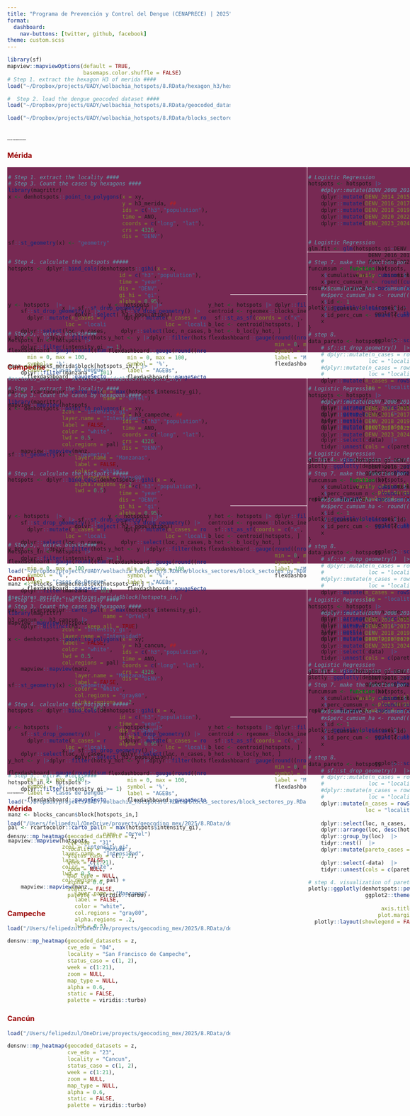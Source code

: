 ```yaml
---
title: "Programa de Prevención y Control del Dengue (CENAPRECE) | 2025"
format: 
  dashboard:
    nav-buttons: [twitter, github, facebook]
theme: custom.scss
---
```


```r
library(sf)
mapview::mapviewOptions(default = TRUE,
                        basemaps.color.shuffle = FALSE)
# Step 1. extract the hexagon H3 of merida ####
load("~/Dropbox/projects/UADY/wolbachia_hotspots/8.RData/hexagon_h3/hexagon_h3.RData")

#  Step 2. load the dengue geocoded dataset ####
load("~/Dropbox/projects/UADY/wolbachia_hotspots/8.RData/geocoded_dataset_py.RData")

load("~/Dropbox/projects/UADY/wolbachia_hotspots/8.RData/blocks_sectores/block_sectores_py.RData")

```

# [**Focos de Transmisión Persitente**]{style="font-size:2pt"}

:::::::::: panel-tabset

### [**Mérida**]{style="color:#990000"}

<html>

<head>

```{=html}
<style>
body {
  margin: 0px;
  width: auto; 
  height: auto;
}

.wrapper {
    display: grid;
    grid-gap: 1px;
    grid-template-columns: 225px 225px 225px 410px;
    grid-template-rows: 95px 95px 95px 130px;
    background-color: #772953;
    color: "#772953";
  }

  .box {
    background-color: #772953;
    color: "#772953";
    border-radius: 1px;
    padding: 2px;
    font-size: 100%;
  }

  .a {
    grid-column: 1 / 4;
    grid-row: 1 / 4;
  }
  .b {
    grid-column: 4 ;
    grid-row: 1 / 3;
  }
  .c {
    grid-column: 4 ;
    grid-row: 3 / 5 ;
  }
  .d {
    grid-column: 3;
    grid-row: 4;
  }
  .e {
    grid-column: 2;
    grid-row: 4;
  }
  .f {
    grid-column: 1;
    grid-row: 4;
  }
</style>
```

</head>
<body>

::::::::: wrapper
::: {.box .a}
```r
# Step 1. extract the locality ####
# Step 3. Count the cases by hexagons ####
library(magrittr)
x <- denhotspots::point_to_polygons(x = xy,
                                    y = h3_merida, ##
                                    ids = c("h3","population"),
                                    time = ANO,
                                    coords = c("long", "lat"),
                                    crs = 4326,
                                    dis = "DENV")
sf::st_geometry(x) <- "geometry"


# Step 4. calculate the hotspots #####
hotspots <- dplyr::bind_cols(denhotspots::gihi(x = x,
                                   id = c("h3","population"), 
                                   time = "year",
                                   dis = "DENV",
                                   gi_hi = "gi",
                                   alpha = 0.95),
                 x |> sf::st_drop_geometry() |>
                     dplyr::select(-h3,-population))


# Step 5,. extrac blocks####
hotspots_in <- hotspots |>
    dplyr::filter(intensity_gi >= 1)


manz <- blocks_merida$block[hotspots_in,] |>
    dplyr::filter(manzana != 101)
#sectores_merida <- sectores_merida$block[hotspots_in,]

pal <- rcartocolor::carto_pal(n = max(hotspots$intensity_gi), 
                              name = "OrYel")
mapview::mapview(hotspots,
                 zcol = "intensity_gi",
                 layer.name = "Intensidad",
                 label = FALSE,
                 color = "white",
                 lwd = 0.5, 
                 col.regions = pal) +
    mapview::mapview(manz,
                     layer.name = "Manzanas",
                     label = FALSE,
                     color = "white",
                     col.regions = "gray80",
                     alpha.regions = .2,
                     lwd = 0.5)

```
:::

::: {.box .b}
```r
 
# Logistic Regression
hotspots <- hotspots |>
    #dplyr::mutate(DENV_2008_2010 = DENV_2008 + DENV_2009 + DENV_2010) |>
    dplyr::mutate(DENV_2014_2015 = DENV_2014 + DENV_2015) |>
    dplyr::mutate(DENV_2016_2017 = DENV_2016 + DENV_2017) |>
    dplyr::mutate(DENV_2018_2019 = DENV_2018 +  DENV_2019) |>
    dplyr::mutate(DENV_2020_2022 = DENV_2020 +  DENV_2021 + DENV_2022) |>
    dplyr::mutate(DENV_2023_2024 = DENV_2023 +  DENV_2024) 


# Logistic Regression
glm.fit <- glm(hotspots_gi~DENV_2014_2015 +
                   DENV_2016_2017 + DENV_2018_2019 +
                   DENV_2020_2022 + DENV_2023_2024,
               data = hotspots, 
               family = binomial)

result <- parameters::model_parameters(glm.fit, 
                                       exponentiate = TRUE)

plotly::ggplotly(plot(result) +
                     ggplot2::theme(axis.text.y = ggplot2::element_text(size = 8),
                                    axis.text.x = ggplot2::element_text(size = 8),
                                    axis.title = ggplot2::element_text(size = 8),
                                    plot.margin = ggplot2::unit(c(0,0,0,0), "cm")) +
                     ggplot2::scale_y_discrete(labels = c("2014-2015", 
                                                          "2016-2017",
                                                          "2018-2019",
                                                          "2020-2022",
                                                          "2023-2024")))

```
:::

::: {.box .c}
```r
# Step 7. make the function por calculate the cumulative ####
funcumsum <- function(x){
    x$cumulative_n <- cumsum(x$n_cases)
    x$perc_cumsum_n <- round((cumsum(x$n_cases)/sum(x$n_cases))*100, digits = 1)
    #x$cumulative_ha <- cumsum(x$ha)
    #x$perc_cumsum_ha <- round((cumsum(x$ha)/sum(x$ha))*100, digits = 1)
    x$id <- 1
    x$id_cumsum <- cumsum(x$id)
    x$id_perc_cum <- round((cumsum(x$id)/nrow(x))*100, digits = 1)
    x
}
# step 8.
data_pareto <- hotspots   |>
    # sf::st_drop_geometry()  |>
    # dplyr::mutate(n_cases = rowSums(dplyr::select(., dplyr::starts_with("DENV"))),
    #              loc = "locality")
    #dplyr::mutate(n_cases = rowSums(dplyr::across(DENV_2008:DENV_2021)),
    #              loc = "locality")  |>
    dplyr::mutate(n_cases = rowSums(dplyr::across(dplyr::starts_with("DENV"))),
                  loc = "locality") |>
    
    dplyr::select(loc, n_cases, hotspots_gi)  |>
    dplyr::arrange(loc, desc(hotspots_gi), desc(n_cases))  |>
    dplyr::group_by(loc)  |>
    tidyr::nest()  |>
    dplyr::mutate(pareto_cases = purrr::map(data,
                                            funcumsum))  |>
    dplyr::select(-data)  |>
    tidyr::unnest(cols = c(pareto_cases))

# step 4. visualization of pareto rules 
plotly::ggplotly(denhotspots::power_law_plot(x = data_pareto) +
                  ggplot2::theme(axis.text.y = ggplot2::element_text(size = 8),
                                 axis.text.x = ggplot2::element_text(size = 8),
                       axis.title = ggplot2::element_text(size = 8),
                      plot.margin = ggplot2::unit(c(0,0,0,0), "cm")))  |> 
  plotly::layout(showlegend = FALSE)






```
:::

::: {.box .d}
```r
y_hot <- hotspots |> dplyr::filter(hotspots_gi == 1)
centroid <- rgeomex::blocks_ine20_mx_centroid |>
  sf::st_as_sf(coords = c("x", "y"), crs = 4326)
b_loc <- centroid[hotspots, ]
b_hot <- b_loc[y_hot, ]
flexdashboard::gauge(round((nrow(b_hot)/nrow(b_loc))*100, digits = 1),
                     min = 0, max = 100, 
                     symbol = '%', 
                     label = "Manzanas",
                     flexdashboard::gaugeSectors(success = c(0, 30), 
                                                 warning = c(31, 50), 
                                                 danger = c(51, 100),
                                                 colors = c("#11BB33", #"#63C1A0", 
                                                            "#FC8427",
                                                            "#E01A59")))
```
:::

::: {.box .e}
```r

y <- hotspots  |>
    sf::st_drop_geometry() |>
     dplyr::mutate(n_cases = rowSums(dplyr::across(dplyr::starts_with("DENV"))),
                  loc = "locality") |>
    dplyr::select(loc, n_cases, hotspots_gi) 
y_hot <- y |>dplyr::filter(hotspots_gi == 1)
  
flexdashboard::gauge(round((nrow(y_hot)/nrow(y))*100, digits = 1),
      min = 0, max = 100, 
      symbol = '%', 
      label = "AGEBs",
      flexdashboard::gaugeSectors(success = c(0, 30), 
                                  warning = c(31, 50), 
                                  danger = c(51, 100),
                                  colors = c("#11BB33",
                                             "#FC8427",
                                             "#E01A59")))
```
:::

::: {.box .f}
```r

y <- hotspots  |>
    sf::st_drop_geometry() |>
      dplyr::mutate(n_cases = rowSums(dplyr::across(dplyr::starts_with("DENV"))),
                  loc = "locality") |>
    dplyr::select(loc, n_cases, hotspots_gi) 
y_hot <- y |>dplyr::filter(hotspots_gi == 1)

flexdashboard::gauge(round((sum(y_hot$n_cases)/sum(y$n_cases))*100, digits = 1),
      min = 0, max = 100, 
      symbol = '%', 
      label = "Casos de Dengue",
      flexdashboard::gaugeSectors(success = c(11, 100), 
                                  warning = c(6, 10), 
                                  danger = c(0, 5),
                                  colors = c("#11BB33", 
                                             "#FC8427",
                                             "#E01A59")))
```
:::
:::::::::

</body>

</html>

### [**Campeche**]{style="color:#990000"}

<html>

<head>

```{=html}
<style>
body {
  margin: 0px;
  width: auto; 
  height: auto;
}

.wrapper {
    display: grid;
    grid-gap: 1px;
    grid-template-columns: 225px 225px 225px 410px;
    grid-template-rows: 95px 95px 95px 130px;
    background-color: #772953;
    color: "#772953";
  }

  .box {
    background-color: #772953;
    color: "#772953";
    border-radius: 1px;
    padding: 2px;
    font-size: 100%;
  }

  .a {
    grid-column: 1 / 4;
    grid-row: 1 / 4;
  }
  .b {
    grid-column: 4 ;
    grid-row: 1 / 3;
  }
  .c {
    grid-column: 4 ;
    grid-row: 3 / 5 ;
  }
  .d {
    grid-column: 3;
    grid-row: 4;
  }
  .e {
    grid-column: 2;
    grid-row: 4;
  }
  .f {
    grid-column: 1;
    grid-row: 4;
  }
</style>
```

</head>
<body>

::::::::: wrapper
::: {.box .a}
```r
# Step 1. extract the locality ####
# Step 3. Count the cases by hexagons ####
library(magrittr)
x <- denhotspots::point_to_polygons(x = xy,
                                    y = h3_campeche, ##
                                    ids = c("h3","population"),
                                    time = ANO,
                                    coords = c("long", "lat"),
                                    crs = 4326,
                                    dis = "DENV")
sf::st_geometry(x) <- "geometry"


# Step 4. calculate the hotspots #####
hotspots <- dplyr::bind_cols(denhotspots::gihi(x = x,
                                   id = c("h3","population"), 
                                   time = "year",
                                   dis = "DENV",
                                   gi_hi = "gi",
                                   alpha = 0.95),
                 x |> sf::st_drop_geometry() |>
                     dplyr::select(-h3,-population))


# Step 5,. extrac blocks####
hotspots_in <- hotspots |>
    dplyr::filter(intensity_gi >= 1)

load("~/Dropbox/projects/UADY/wolbachia_hotspots/8.RData/blocks_sectores/block_sectores_py.RData")

manz <- blocks_campeche$block[hotspots_in,] |>
    dplyr::filter(manzana != 101)
#sectores_merida <- sectores_merida$block[hotspots_in,]

pal <- rcartocolor::carto_pal(n = max(hotspots$intensity_gi), 
                              name = "OrYel")
mapview::mapview(hotspots,
                 zcol = "intensity_gi",
                 layer.name = "Intensidad",
                 label = FALSE,
                 color = "white",
                 lwd = 0.5, 
                 col.regions = pal) +
    mapview::mapview(manz,
                     layer.name = "Manzanas",
                     label = FALSE,
                     color = "white",
                     col.regions = "gray80",
                     alpha.regions = .2,
                     lwd = 0.5)

```
:::

::: {.box .b}
```r
 
# Logistic Regression
hotspots <- hotspots |>
    #dplyr::mutate(DENV_2008_2010 = DENV_2008 + DENV_2009 + DENV_2010) |>
    dplyr::mutate(DENV_2014_2015 = DENV_2014 + DENV_2015) |>
    dplyr::mutate(DENV_2016_2017 = DENV_2016 + DENV_2017) |>
    dplyr::mutate(DENV_2018_2019 = DENV_2018 +  DENV_2019) |>
    dplyr::mutate(DENV_2020_2022 = DENV_2020 +  DENV_2021 + DENV_2022) |>
    dplyr::mutate(DENV_2023_2024 = DENV_2023 +  DENV_2024) 


# Logistic Regression
glm.fit <- glm(hotspots_gi~DENV_2014_2015 +
                   DENV_2016_2017 + DENV_2018_2019 +
                   DENV_2020_2022 + DENV_2023_2024,
               data = hotspots, 
               family = binomial)

result <- parameters::model_parameters(glm.fit, 
                                       exponentiate = TRUE)

plotly::ggplotly(plot(result) +
                     ggplot2::theme(axis.text.y = ggplot2::element_text(size = 8),
                                    axis.text.x = ggplot2::element_text(size = 8),
                                    axis.title = ggplot2::element_text(size = 8),
                                    plot.margin = ggplot2::unit(c(0,0,0,0), "cm")) +
                     ggplot2::scale_y_discrete(labels = c("2014-2015", 
                                                          "2016-2017",
                                                          "2018-2019",
                                                          "2020-2022",
                                                          "2023-2024")))

```
:::

::: {.box .c}
```r
# Step 7. make the function por calculate the cumulative ####
funcumsum <- function(x){
    x$cumulative_n <- cumsum(x$n_cases)
    x$perc_cumsum_n <- round((cumsum(x$n_cases)/sum(x$n_cases))*100, digits = 1)
    #x$cumulative_ha <- cumsum(x$ha)
    #x$perc_cumsum_ha <- round((cumsum(x$ha)/sum(x$ha))*100, digits = 1)
    x$id <- 1
    x$id_cumsum <- cumsum(x$id)
    x$id_perc_cum <- round((cumsum(x$id)/nrow(x))*100, digits = 1)
    x
}
# step 8.
data_pareto <- hotspots   |>
    # sf::st_drop_geometry()  |>
    # dplyr::mutate(n_cases = rowSums(dplyr::select(., dplyr::starts_with("DENV"))),
    #              loc = "locality")
    #dplyr::mutate(n_cases = rowSums(dplyr::across(DENV_2008:DENV_2021)),
    #              loc = "locality")  |>
    dplyr::mutate(n_cases = rowSums(dplyr::across(dplyr::starts_with("DENV"))),
                  loc = "locality") |>
    
    dplyr::select(loc, n_cases, hotspots_gi)  |>
    dplyr::arrange(loc, desc(hotspots_gi), desc(n_cases))  |>
    dplyr::group_by(loc)  |>
    tidyr::nest()  |>
    dplyr::mutate(pareto_cases = purrr::map(data,
                                            funcumsum))  |>
    dplyr::select(-data)  |>
    tidyr::unnest(cols = c(pareto_cases))

# step 4. visualization of pareto rules 
plotly::ggplotly(denhotspots::power_law_plot(x = data_pareto) +
                  ggplot2::theme(axis.text.y = ggplot2::element_text(size = 8),
                                 axis.text.x = ggplot2::element_text(size = 8),
                       axis.title = ggplot2::element_text(size = 8),
                      plot.margin = ggplot2::unit(c(0,0,0,0), "cm")))  |> 
  plotly::layout(showlegend = FALSE)






```
:::

::: {.box .d}
```r
y_hot <- hotspots |> dplyr::filter(hotspots_gi == 1)
centroid <- rgeomex::blocks_ine20_mx_centroid |>
  sf::st_as_sf(coords = c("x", "y"), crs = 4326)
b_loc <- centroid[hotspots, ]
b_hot <- b_loc[y_hot, ]
flexdashboard::gauge(round((nrow(b_hot)/nrow(b_loc))*100, digits = 1),
                     min = 0, max = 100, 
                     symbol = '%', 
                     label = "Manzanas",
                     flexdashboard::gaugeSectors(success = c(0, 30), 
                                                 warning = c(31, 50), 
                                                 danger = c(51, 100),
                                                 colors = c("#11BB33", #"#63C1A0", 
                                                            "#FC8427",
                                                            "#E01A59")))
```
:::

::: {.box .e}
```r

y <- hotspots  |>
    sf::st_drop_geometry() |>
     dplyr::mutate(n_cases = rowSums(dplyr::across(dplyr::starts_with("DENV"))),
                  loc = "locality") |>
    dplyr::select(loc, n_cases, hotspots_gi) 
y_hot <- y |>dplyr::filter(hotspots_gi == 1)
  
flexdashboard::gauge(round((nrow(y_hot)/nrow(y))*100, digits = 1),
      min = 0, max = 100, 
      symbol = '%', 
      label = "AGEBs",
      flexdashboard::gaugeSectors(success = c(0, 30), 
                                  warning = c(31, 50), 
                                  danger = c(51, 100),
                                  colors = c("#11BB33",
                                             "#FC8427",
                                             "#E01A59")))
```
:::

::: {.box .f}
```r

y <- hotspots  |>
    sf::st_drop_geometry() |>
      dplyr::mutate(n_cases = rowSums(dplyr::across(dplyr::starts_with("DENV"))),
                  loc = "locality") |>
    dplyr::select(loc, n_cases, hotspots_gi) 
y_hot <- y |>dplyr::filter(hotspots_gi == 1)

flexdashboard::gauge(round((sum(y_hot$n_cases)/sum(y$n_cases))*100, digits = 1),
      min = 0, max = 100, 
      symbol = '%', 
      label = "Casos de Dengue",
      flexdashboard::gaugeSectors(success = c(11, 100), 
                                  warning = c(6, 10), 
                                  danger = c(0, 5),
                                  colors = c("#11BB33", 
                                             "#FC8427",
                                             "#E01A59")))
```
:::
:::::::::

</body>
</html>


### [**Cancún**]{style="color:#990000"}
<html>

<head>

```{=html}
<style>
body {
  margin: 0px;
  width: auto; 
  height: auto;
}

.wrapper {
    display: grid;
    grid-gap: 1px;
    grid-template-columns: 225px 225px 225px 410px;
    grid-template-rows: 95px 95px 95px 130px;
    background-color: #772953;
    color: "#772953";
  }

  .box {
    background-color: #772953;
    color: "#772953";
    border-radius: 1px;
    padding: 2px;
    font-size: 100%;
  }

  .a {
    grid-column: 1 / 4;
    grid-row: 1 / 4;
  }
  .b {
    grid-column: 4 ;
    grid-row: 1 / 3;
  }
  .c {
    grid-column: 4 ;
    grid-row: 3 / 5 ;
  }
  .d {
    grid-column: 3;
    grid-row: 4;
  }
  .e {
    grid-column: 2;
    grid-row: 4;
  }
  .f {
    grid-column: 1;
    grid-row: 4;
  }
</style>
```

</head>
<body>

::::::::: wrapper
::: {.box .a}
```r
# Step 1. extract the locality ####
# Step 3. Count the cases by hexagons ####
library(magrittr)
h3_cancun <- h3_cancun |>
    dplyr::distinct(h3, .keep_all = TRUE)

x <- denhotspots::point_to_polygons(x = xy,
                                    y = h3_cancun, ##
                                    ids = c("h3","population"),
                                    time = ANO,
                                    coords = c("long", "lat"),
                                    crs = 4326,
                                    dis = "DENV")
sf::st_geometry(x) <- "geometry"


# Step 4. calculate the hotspots #####
hotspots <- dplyr::bind_cols(denhotspots::gihi(x = x,
                                   id = c("h3","population"), 
                                   time = "year",
                                   dis = "DENV",
                                   gi_hi = "gi",
                                   alpha = 0.95),
                 x |> sf::st_drop_geometry() |>
                     dplyr::select(-h3,-population))


# Step 5,. extrac blocks####
hotspots_in <- hotspots |>
    dplyr::filter(intensity_gi >= 1)

load("~/Dropbox/projects/UADY/wolbachia_hotspots/8.RData/blocks_sectores/block_sectores_py.RData")

manz <- blocks_cancun$block[hotspots_in,]

pal <- rcartocolor::carto_pal(n = max(hotspots$intensity_gi), 
                              name = "OrYel")
mapview::mapview(hotspots,
                 zcol = "intensity_gi",
                 layer.name = "Intensidad",
                 label = FALSE,
                 color = "white",
                 lwd = 0.5, 
                 col.regions = pal) +
    mapview::mapview(manz,
                     layer.name = "Manzanas",
                     label = FALSE,
                     color = "white",
                     col.regions = "gray80",
                     alpha.regions = .2,
                     lwd = 0.5)

```
:::

::: {.box .b}
```r
 
# Logistic Regression
hotspots <- hotspots |>
    #dplyr::mutate(DENV_2008_2010 = DENV_2008 + DENV_2009 + DENV_2010) |>
    dplyr::mutate(DENV_2014_2015 = DENV_2014 + DENV_2015) |>
    dplyr::mutate(DENV_2016_2017 = DENV_2016 + DENV_2017) |>
    dplyr::mutate(DENV_2018_2019 = DENV_2018 +  DENV_2019) |>
    dplyr::mutate(DENV_2020_2022 = DENV_2020 +  DENV_2021 + DENV_2022) |>
    dplyr::mutate(DENV_2023_2024 = DENV_2023 +  DENV_2024) 


# Logistic Regression
glm.fit <- glm(hotspots_gi~DENV_2014_2015 +
                   DENV_2016_2017 + DENV_2018_2019 +
                   DENV_2020_2022 + DENV_2023_2024,
               data = hotspots, 
               family = binomial)

result <- parameters::model_parameters(glm.fit, 
                                       exponentiate = TRUE)

plotly::ggplotly(plot(result) +
                     ggplot2::theme(axis.text.y = ggplot2::element_text(size = 8),
                                    axis.text.x = ggplot2::element_text(size = 8),
                                    axis.title = ggplot2::element_text(size = 8),
                                    plot.margin = ggplot2::unit(c(0,0,0,0), "cm")) +
                     ggplot2::scale_y_discrete(labels = c("2014-2015", 
                                                          "2016-2017",
                                                          "2018-2019",
                                                          "2020-2022",
                                                          "2023-2024")))

```
:::

::: {.box .c}
```r
# Step 7. make the function por calculate the cumulative ####
funcumsum <- function(x){
    x$cumulative_n <- cumsum(x$n_cases)
    x$perc_cumsum_n <- round((cumsum(x$n_cases)/sum(x$n_cases))*100, digits = 1)
    #x$cumulative_ha <- cumsum(x$ha)
    #x$perc_cumsum_ha <- round((cumsum(x$ha)/sum(x$ha))*100, digits = 1)
    x$id <- 1
    x$id_cumsum <- cumsum(x$id)
    x$id_perc_cum <- round((cumsum(x$id)/nrow(x))*100, digits = 1)
    x
}
# step 8.
data_pareto <- hotspots   |>
    # sf::st_drop_geometry()  |>
    # dplyr::mutate(n_cases = rowSums(dplyr::select(., dplyr::starts_with("DENV"))),
    #              loc = "locality")
    #dplyr::mutate(n_cases = rowSums(dplyr::across(DENV_2008:DENV_2021)),
    #              loc = "locality")  |>
    dplyr::mutate(n_cases = rowSums(dplyr::across(dplyr::starts_with("DENV"))),
                  loc = "locality") |>
    
    dplyr::select(loc, n_cases, hotspots_gi)  |>
    dplyr::arrange(loc, desc(hotspots_gi), desc(n_cases))  |>
    dplyr::group_by(loc)  |>
    tidyr::nest()  |>
    dplyr::mutate(pareto_cases = purrr::map(data,
                                            funcumsum))  |>
    dplyr::select(-data)  |>
    tidyr::unnest(cols = c(pareto_cases))

# step 4. visualization of pareto rules 
plotly::ggplotly(denhotspots::power_law_plot(x = data_pareto) +
                  ggplot2::theme(axis.text.y = ggplot2::element_text(size = 8),
                                 axis.text.x = ggplot2::element_text(size = 8),
                       axis.title = ggplot2::element_text(size = 8),
                      plot.margin = ggplot2::unit(c(0,0,0,0), "cm")))  |> 
  plotly::layout(showlegend = FALSE)






```
:::

::: {.box .d}
```r
y_hot <- hotspots |> dplyr::filter(hotspots_gi == 1)
centroid <- rgeomex::blocks_ine20_mx_centroid |>
  sf::st_as_sf(coords = c("x", "y"), crs = 4326)
b_loc <- centroid[hotspots, ]
b_hot <- b_loc[y_hot, ]
flexdashboard::gauge(round((nrow(b_hot)/nrow(b_loc))*100, digits = 1),
                     min = 0, max = 100, 
                     symbol = '%', 
                     label = "Manzanas",
                     flexdashboard::gaugeSectors(success = c(0, 30), 
                                                 warning = c(31, 50), 
                                                 danger = c(51, 100),
                                                 colors = c("#11BB33", #"#63C1A0", 
                                                            "#FC8427",
                                                            "#E01A59")))
```
:::

::: {.box .e}
```r

y <- hotspots  |>
    sf::st_drop_geometry() |>
     dplyr::mutate(n_cases = rowSums(dplyr::across(dplyr::starts_with("DENV"))),
                  loc = "locality") |>
    dplyr::select(loc, n_cases, hotspots_gi) 
y_hot <- y |>dplyr::filter(hotspots_gi == 1)
  
flexdashboard::gauge(round((nrow(y_hot)/nrow(y))*100, digits = 1),
      min = 0, max = 100, 
      symbol = '%', 
      label = "AGEBs",
      flexdashboard::gaugeSectors(success = c(0, 30), 
                                  warning = c(31, 50), 
                                  danger = c(51, 100),
                                  colors = c("#11BB33",
                                             "#FC8427",
                                             "#E01A59")))
```
:::

::: {.box .f}
```r

y <- hotspots  |>
    sf::st_drop_geometry() |>
      dplyr::mutate(n_cases = rowSums(dplyr::across(dplyr::starts_with("DENV"))),
                  loc = "locality") |>
    dplyr::select(loc, n_cases, hotspots_gi) 
y_hot <- y |>dplyr::filter(hotspots_gi == 1)

flexdashboard::gauge(round((sum(y_hot$n_cases)/sum(y$n_cases))*100, digits = 1),
      min = 0, max = 100, 
      symbol = '%', 
      label = "Casos de Dengue",
      flexdashboard::gaugeSectors(success = c(11, 100), 
                                  warning = c(6, 10), 
                                  danger = c(0, 5),
                                  colors = c("#11BB33", 
                                             "#FC8427",
                                             "#E01A59")))
```
:::
:::::::::

</body>
</html>


::::::::::

# [**Focos de Transmisión Activa**]{style="font-size:2pt"}

::: panel-tabset

### [**Mérida**]{style="color:#990000"}

```r
load("/Users/felipedzul/OneDrive/proyects/geocoding_mex/2025/8.RData/denmex_2025.RData")

densnv::mp_heatmap(geocoded_datasets = z,
                   cve_edo = "31",
                   locality = "Merida",
                   status_caso = c(1, 2),
                   week = c(1:21),
                   zoom = NULL,
                   map_type = NULL,
                   alpha = 0.6,
                   static = FALSE,
                   palette = viridis::turbo)
```


### [**Campeche**]{style="color:#990000"}

```r
load("/Users/felipedzul/OneDrive/proyects/geocoding_mex/2025/8.RData/denmex_2025.RData")

densnv::mp_heatmap(geocoded_datasets = z,
                   cve_edo = "04",
                   locality = "San Francisco de Campeche",
                   status_caso = c(1, 2),
                   week = c(1:21),
                   zoom = NULL,
                   map_type = NULL,
                   alpha = 0.6,
                   static = FALSE,
                   palette = viridis::turbo)
```

### [**Cancún**]{style="color:#990000"}

```r
load("/Users/felipedzul/OneDrive/proyects/geocoding_mex/2025/8.RData/denmex_2025.RData")

densnv::mp_heatmap(geocoded_datasets = z,
                   cve_edo = "23",
                   locality = "Cancun",
                   status_caso = c(1, 2),
                   week = c(1:21),
                   zoom = NULL,
                   map_type = NULL,
                   alpha = 0.6,
                   static = FALSE,
                   palette = viridis::turbo)
```


:::
